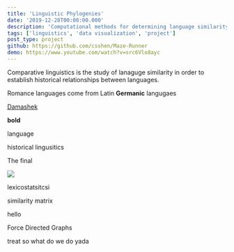 ```yaml
---
title: 'Linguistic Phylogenies'
date: '2019-12-28T00:00:00.000'
description: 'Computational methods for determining language similarity'
tags: ['linguistics', 'data visualization', 'project']
post_type: project
github: https://github.com/csshen/Maze-Runner
demo: https://www.youtube.com/watch?v=src6Vlo8ayc
---
```





Comparative linguistics is the study of lanaguge similarity in
order to establish historical relationships between languages.

Romance languages  come from Latin  **Germanic** langugaes

[Damashek](http://citeseerx.ist.psu.edu/viewdoc/download?doi=10.1.1.159.7010&rep=rep1&type=pdf)

**bold**

language

historical lingusitics

The final

![](tree.jpg)



lexicostatsitcsi

<Ling />


similarity matrix



hello

Force Directed Graphs

treat so what do we do yada
